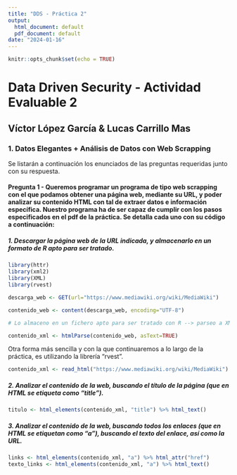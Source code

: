 ```yaml
---
title: "DDS - Práctica 2"
output:
  html_document: default
  pdf_document: default
date: "2024-01-16"
---
```


```r
knitr::opts_chunk$set(echo = TRUE)
```

# Data Driven Security - Actividad Evaluable 2

## Víctor López García & Lucas Carrillo Mas

### 1. Datos Elegantes + Análisis de Datos con Web Scrapping

Se listarán a continuación los enunciados de las preguntas requeridas junto con su respuesta.

#### Pregunta 1 - Queremos programar un programa de tipo web scrapping con el que podamos obtener una página web, mediante su URL, y poder analizar su contenido HTML con tal de extraer datos e información específica. Nuestro programa ha de ser capaz de cumplir con los pasos especificados en el pdf de la práctica. Se detalla cada uno con su código a continuación:


##### 1. Descargar la página web de la URL indicada, y almacenarlo en un formato de R apto para ser tratado.


```r
library(httr)
library(xml2)
library(XML)
library(rvest)
```


```r
descarga_web <- GET(url="https://www.mediawiki.org/wiki/MediaWiki")

contenido_web <- content(descarga_web, encoding="UTF-8")

# Lo almaceno en un fichero apto para ser tratado con R --> parseo a XML

contenido_xml <- htmlParse(contenido_web, asText=TRUE)
```

Otra forma más sencilla y con la que continuaremos a lo largo de la práctica, es utilizando la librería "rvest".

```r
contenido_xml <- read_html("https://www.mediawiki.org/wiki/MediaWiki") # Contenido en xml

```

##### 2. Analizar el contenido de la web, buscando el título de la página (que en HTML se etiqueta como “title”).


```r
titulo <- html_elements(contenido_xml, "title") %>% html_text()
```

##### 3. Analizar el contenido de la web, buscando todos los enlaces (que en HTML se etiquetan como “a”), buscando el texto del enlace, así como la URL.


```r
links <- html_elements(contenido_xml, "a") %>% html_attr("href")
texto_links <- html_elements(contenido_xml, "a") %>% html_text()
```

